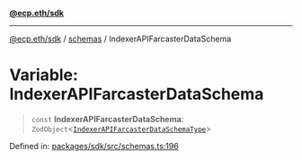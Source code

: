 [**@ecp.eth/sdk**](/sdk-reference/index.mdx)

***

[@ecp.eth/sdk](/sdk-reference/index.mdx) / [schemas](/sdk-reference/schemas/index.mdx) / IndexerAPIFarcasterDataSchema

# Variable: IndexerAPIFarcasterDataSchema

> `const` **IndexerAPIFarcasterDataSchema**: `ZodObject`\<[`IndexerAPIFarcasterDataSchemaType`](/sdk-reference/schemas/type-aliases/IndexerAPIFarcasterDataSchemaType.mdx)\>

Defined in: [packages/sdk/src/schemas.ts:196](https://github.com/ecp-eth/comments-monorepo/blob/main/packages/sdk/src/schemas.ts#L196)

